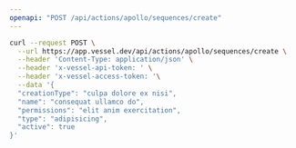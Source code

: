 ```yaml
---
openapi: "POST /api/actions/apollo/sequences/create"
---
```


<RequestExample>

```bash Request
curl --request POST \
  --url https://app.vessel.dev/api/actions/apollo/sequences/create \
  --header 'Content-Type: application/json' \
  --header 'x-vessel-api-token: ' \
  --header 'x-vessel-access-token: '\
  --data '{
  "creationType": "culpa dolore ex nisi",
  "name": "consequat ullamco do",
  "permissions": "elit anim exercitation",
  "type": "adipisicing",
  "active": true
}'
```

</RequestExample>
